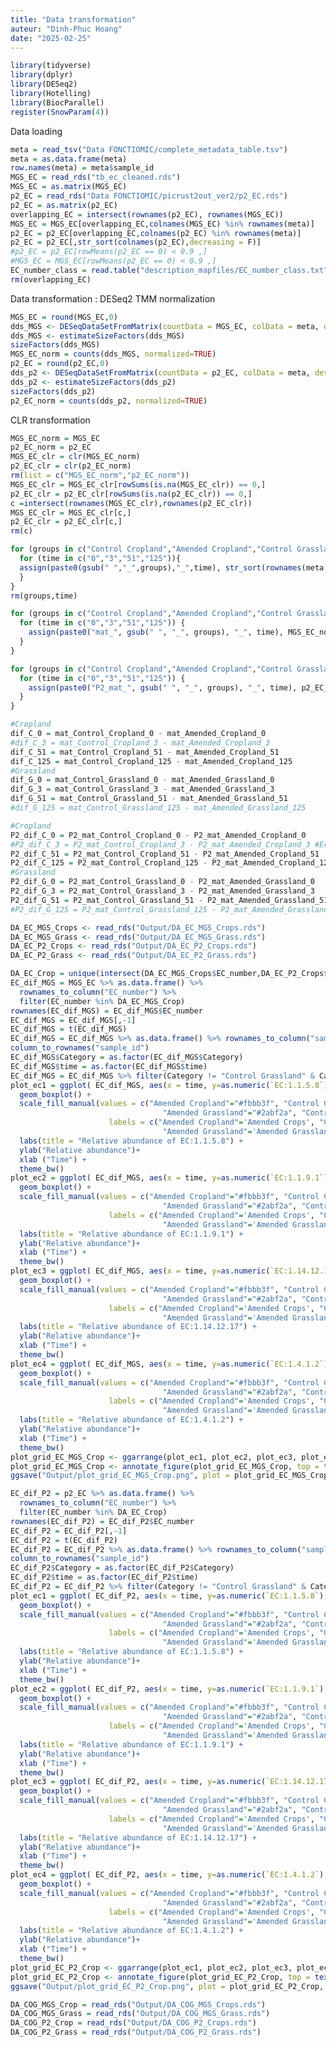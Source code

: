 ```yaml
---
title: "Data transformation"
auteur: "Dinh-Phuc Hoang"
date: "2025-02-25"
---
```



```r
library(tidyverse)
library(dplyr)
library(DESeq2)
library(Hotelling)
library(BiocParallel)
register(SnowParam(4))
```
Data loading
```r
meta = read_tsv("Data FONCTIOMIC/complete_metadata_table.tsv")
meta = as.data.frame(meta)
row.names(meta) = meta$sample_id
MGS_EC = read_rds("tb_ec_cleaned.rds")
MGS_EC = as.matrix(MGS_EC)
p2_EC = read_rds("Data FONCTIOMIC/picrust2out_ver2/p2_EC.rds")
p2_EC = as.matrix(p2_EC)
overlapping_EC = intersect(rownames(p2_EC), rownames(MGS_EC))
MGS_EC = MGS_EC[overlapping_EC,colnames(MGS_EC) %in% rownames(meta)]
p2_EC = p2_EC[overlapping_EC,colnames(p2_EC) %in% rownames(meta)]
p2_EC = p2_EC[,str_sort(colnames(p2_EC),decreasing = F)]
#p2_EC = p2_EC[rowMeans(p2_EC == 0) < 0.9 ,]
#MGS_EC = MGS_EC[rowMeans(p2_EC == 0) < 0.9 ,]
EC_number_class = read.table("description_mapfiles/EC_number_class.txt")
rm(overlapping_EC)
```
Data transformation : DESeq2 TMM normalization
```r
MGS_EC = round(MGS_EC,0)
dds_MGS <- DESeqDataSetFromMatrix(countData = MGS_EC, colData = meta, design = ~  Category + time) 
dds_MGS <- estimateSizeFactors(dds_MGS)
sizeFactors(dds_MGS)
MGS_EC_norm = counts(dds_MGS, normalized=TRUE)
p2_EC = round(p2_EC,0)
dds_p2 <- DESeqDataSetFromMatrix(countData = p2_EC, colData = meta, design = ~  Category + time)
dds_p2 <- estimateSizeFactors(dds_p2)
sizeFactors(dds_p2)
p2_EC_norm = counts(dds_p2, normalized=TRUE)
```
CLR transformation
```r
MGS_EC_norm = MGS_EC
p2_EC_norm = p2_EC
MGS_EC_clr = clr(MGS_EC_norm)
p2_EC_clr = clr(p2_EC_norm)
rm(list = c("MGS_EC_norm","p2_EC_norm"))
MGS_EC_clr = MGS_EC_clr[rowSums(is.na(MGS_EC_clr)) == 0,]
p2_EC_clr = p2_EC_clr[rowSums(is.na(p2_EC_clr)) == 0,]
c =intersect(rownames(MGS_EC_clr),rownames(p2_EC_clr))
MGS_EC_clr = MGS_EC_clr[c,]
p2_EC_clr = p2_EC_clr[c,]
rm(c)
```

```r
for (groups in c("Control Cropland","Amended Cropland","Control Grassland","Amended Grassland")){
  for (time in c("0","3","51","125")){
  assign(paste0(gsub(" ","_",groups),"_",time), str_sort(rownames(meta[meta$Category == groups & meta$time == time,])))
  }
}
rm(groups,time)
```

```r
for (groups in c("Control Cropland","Amended Cropland","Control Grassland","Amended Grassland")) {
  for (time in c("0","3","51","125")) {
    assign(paste0("mat_", gsub(" ", "_", groups), "_", time), MGS_EC_norm[, get(paste0(gsub(" ", "_", groups), "_", time))])
  }
}
```

```r
for (groups in c("Control Cropland","Amended Cropland","Control Grassland","Amended Grassland")) {
  for (time in c("0","3","51","125")) {
    assign(paste0("P2_mat_", gsub(" ", "_", groups), "_", time), p2_EC_norm[, get(paste0(gsub(" ", "_", groups), "_", time))])
  }
}
```

```r
#Cropland
dif_C_0 = mat_Control_Cropland_0 - mat_Amended_Cropland_0
#dif_C_3 = mat_Control_Cropland_3 - mat_Amended_Cropland_3
dif_C_51 = mat_Control_Cropland_51 - mat_Amended_Cropland_51
dif_C_125 = mat_Control_Cropland_125 - mat_Amended_Cropland_125
#Grassland
dif_G_0 = mat_Control_Grassland_0 - mat_Amended_Grassland_0
dif_G_3 = mat_Control_Grassland_3 - mat_Amended_Grassland_3
dif_G_51 = mat_Control_Grassland_51 - mat_Amended_Grassland_51
#dif_G_125 = mat_Control_Grassland_125 - mat_Amended_Grassland_125
```

```r
#Cropland
P2_dif_C_0 = P2_mat_Control_Cropland_0 - P2_mat_Amended_Cropland_0
#P2_dif_C_3 = P2_mat_Control_Cropland_3 - P2_mat_Amended_Cropland_3 #Error: missing value C6-R-T1
P2_dif_C_51 = P2_mat_Control_Cropland_51 - P2_mat_Amended_Cropland_51
P2_dif_C_125 = P2_mat_Control_Cropland_125 - P2_mat_Amended_Cropland_125
#Grassland
P2_dif_G_0 = P2_mat_Control_Grassland_0 - P2_mat_Amended_Grassland_0
P2_dif_G_3 = P2_mat_Control_Grassland_3 - P2_mat_Amended_Grassland_3
P2_dif_G_51 = P2_mat_Control_Grassland_51 - P2_mat_Amended_Grassland_51
#P2_dif_G_125 = P2_mat_Control_Grassland_125 - P2_mat_Amended_Grassland_125 #Error: missing value P1_C_T6 & P5-C-T6
```

```r
DA_EC_MGS_Crops <- read_rds("Output/DA_EC_MGS_Crops.rds")
DA_EC_MGS_Grass <- read_rds("Output/DA_EC_MGS_Grass.rds")
DA_EC_P2_Crops <- read_rds("Output/DA_EC_P2_Crops.rds")
DA_EC_P2_Grass <- read_rds("Output/DA_EC_P2_Grass.rds") 
```

```r
DA_EC_Crop = unique(intersect(DA_EC_MGS_Crops$EC_number,DA_EC_P2_Crops$EC_number))
EC_dif_MGS = MGS_EC %>% as.data.frame() %>%
  rownames_to_column("EC_number") %>%
  filter(EC_number %in% DA_EC_MGS_Crop)
rownames(EC_dif_MGS) = EC_dif_MGS$EC_number
EC_dif_MGS = EC_dif_MGS[,-1]
EC_dif_MGS = t(EC_dif_MGS)
EC_dif_MGS = EC_dif_MGS %>% as.data.frame() %>% rownames_to_column("sample_id") %>% left_join(meta[,c("sample_id","Category","time")], by = "sample_id") %>% 
column_to_rownames("sample_id")
EC_dif_MGS$Category = as.factor(EC_dif_MGS$Category)
EC_dif_MGS$time = as.factor(EC_dif_MGS$time)
EC_dif_MGS = EC_dif_MGS %>% filter(Category != "Control Grassland" & Category != "Amended Grassland") %>% arrange(Category,time)
plot_ec1 = ggplot( EC_dif_MGS, aes(x = time, y=as.numeric(`EC:1.1.5.8`), fill = Category ) ) +
  geom_boxplot() +
  scale_fill_manual(values = c("Amended Cropland"="#fbbb3f", "Control Cropland"="#f2e0bd",
                                  "Amended Grassland"="#2abf2a", "Control Grassland"="#b2d9b2"),
                      labels = c("Amended Cropland"='Amended Crops', "Control Cropland"='Control Crops', 
                                  "Amended Grassland"='Amended Grassland', "Control Grassland"='Control Grassland'))+
  labs(title = "Relative abundance of EC:1.1.5.8") +
  ylab("Relative abundance")+
  xlab ("Time") +
  theme_bw()
plot_ec2 = ggplot( EC_dif_MGS, aes(x = time, y=as.numeric(`EC:1.1.9.1`), fill = Category ) ) +
  geom_boxplot() +
  scale_fill_manual(values = c("Amended Cropland"="#fbbb3f", "Control Cropland"="#f2e0bd",
                                  "Amended Grassland"="#2abf2a", "Control Grassland"="#b2d9b2"),
                      labels = c("Amended Cropland"='Amended Crops', "Control Cropland"='Control Crops', 
                                  "Amended Grassland"='Amended Grassland', "Control Grassland"='Control Grassland'))+
  labs(title = "Relative abundance of EC:1.1.9.1") +
  ylab("Relative abundance")+
  xlab ("Time") +
  theme_bw()
plot_ec3 = ggplot( EC_dif_MGS, aes(x = time, y=as.numeric(`EC:1.14.12.17`), fill = Category ) ) +
  geom_boxplot() +
  scale_fill_manual(values = c("Amended Cropland"="#fbbb3f", "Control Cropland"="#f2e0bd",
                                  "Amended Grassland"="#2abf2a", "Control Grassland"="#b2d9b2"),
                      labels = c("Amended Cropland"='Amended Crops', "Control Cropland"='Control Crops', 
                                  "Amended Grassland"='Amended Grassland', "Control Grassland"='Control Grassland'))+
  labs(title = "Relative abundance of EC:1.14.12.17") +
  ylab("Relative abundance")+
  xlab ("Time") +
  theme_bw()
plot_ec4 = ggplot( EC_dif_MGS, aes(x = time, y=as.numeric(`EC:1.4.1.2`), fill = Category ) ) +
  geom_boxplot() +
  scale_fill_manual(values = c("Amended Cropland"="#fbbb3f", "Control Cropland"="#f2e0bd",
                                  "Amended Grassland"="#2abf2a", "Control Grassland"="#b2d9b2"),
                      labels = c("Amended Cropland"='Amended Crops', "Control Cropland"='Control Crops', 
                                  "Amended Grassland"='Amended Grassland', "Control Grassland"='Control Grassland'))+
  labs(title = "Relative abundance of EC:1.4.1.2") +
  ylab("Relative abundance")+
  xlab ("Time") +
  theme_bw()
plot_grid_EC_MGS_Crop <- ggarrange(plot_ec1, plot_ec2, plot_ec3, plot_ec4, ncol = 2, nrow = 2, common.legend = TRUE, legend = "bottom")
plot_grid_EC_MGS_Crop <- annotate_figure(plot_grid_EC_MGS_Crop, top = text_grob("The abundance of ECs noted by test DAG between control and amended sample from Cropland (MGS)", face = "bold", size = 14))
ggsave("Output/plot_grid_EC_MGS_Crop.png", plot = plot_grid_EC_MGS_Crop, width = 12, height = 8, dpi = 300)
```

```r
EC_dif_P2 = p2_EC %>% as.data.frame() %>%
  rownames_to_column("EC_number") %>%
  filter(EC_number %in% DA_EC_Crop)
rownames(EC_dif_P2) = EC_dif_P2$EC_number
EC_dif_P2 = EC_dif_P2[,-1]
EC_dif_P2 = t(EC_dif_P2)
EC_dif_P2 = EC_dif_P2 %>% as.data.frame() %>% rownames_to_column("sample_id") %>% left_join(meta[,c("sample_id","Category","time")], by = "sample_id") %>% 
column_to_rownames("sample_id")
EC_dif_P2$Category = as.factor(EC_dif_P2$Category)
EC_dif_P2$time = as.factor(EC_dif_P2$time)
EC_dif_P2 = EC_dif_P2 %>% filter(Category != "Control Grassland" & Category != "Amended Grassland") %>% arrange(Category,time)
plot_ec1 = ggplot( EC_dif_P2, aes(x = time, y=as.numeric(`EC:1.1.5.8`), fill = Category ) ) +
  geom_boxplot() +
  scale_fill_manual(values = c("Amended Cropland"="#fbbb3f", "Control Cropland"="#f2e0bd",
                                  "Amended Grassland"="#2abf2a", "Control Grassland"="#b2d9b2"),
                      labels = c("Amended Cropland"='Amended Crops', "Control Cropland"='Control Crops', 
                                  "Amended Grassland"='Amended Grassland', "Control Grassland"='Control Grassland'))+
  labs(title = "Relative abundance of EC:1.1.5.8") +
  ylab("Relative abundance")+
  xlab ("Time") +
  theme_bw()
plot_ec2 = ggplot( EC_dif_P2, aes(x = time, y=as.numeric(`EC:1.1.9.1`), fill = Category ) ) +
  geom_boxplot() +
  scale_fill_manual(values = c("Amended Cropland"="#fbbb3f", "Control Cropland"="#f2e0bd",
                                  "Amended Grassland"="#2abf2a", "Control Grassland"="#b2d9b2"),
                      labels = c("Amended Cropland"='Amended Crops', "Control Cropland"='Control Crops', 
                                  "Amended Grassland"='Amended Grassland', "Control Grassland"='Control Grassland'))+
  labs(title = "Relative abundance of EC:1.1.9.1") +
  ylab("Relative abundance")+
  xlab ("Time") +
  theme_bw()
plot_ec3 = ggplot( EC_dif_P2, aes(x = time, y=as.numeric(`EC:1.14.12.17`), fill = Category ) ) +
  geom_boxplot() +
  scale_fill_manual(values = c("Amended Cropland"="#fbbb3f", "Control Cropland"="#f2e0bd",
                                  "Amended Grassland"="#2abf2a", "Control Grassland"="#b2d9b2"),
                      labels = c("Amended Cropland"='Amended Crops', "Control Cropland"='Control Crops', 
                                  "Amended Grassland"='Amended Grassland', "Control Grassland"='Control Grassland'))+
  labs(title = "Relative abundance of EC:1.14.12.17") +
  ylab("Relative abundance")+
  xlab ("Time") +
  theme_bw()
plot_ec4 = ggplot( EC_dif_P2, aes(x = time, y=as.numeric(`EC:1.4.1.2`), fill = Category ) ) +
  geom_boxplot() +
  scale_fill_manual(values = c("Amended Cropland"="#fbbb3f", "Control Cropland"="#f2e0bd",
                                  "Amended Grassland"="#2abf2a", "Control Grassland"="#b2d9b2"),
                      labels = c("Amended Cropland"='Amended Crops', "Control Cropland"='Control Crops', 
                                  "Amended Grassland"='Amended Grassland', "Control Grassland"='Control Grassland'))+
  labs(title = "Relative abundance of EC:1.4.1.2") +
  ylab("Relative abundance")+
  xlab ("Time") +
  theme_bw()
plot_grid_EC_P2_Crop <- ggarrange(plot_ec1, plot_ec2, plot_ec3, plot_ec4, ncol = 2, nrow = 2, common.legend = TRUE, legend = "bottom")
plot_grid_EC_P2_Crop <- annotate_figure(plot_grid_EC_P2_Crop, top = text_grob("The abundance of ECs noted by test DAG between control and amended sample from Cropland (PICRUSt2)", face = "bold", size = 14))
ggsave("Output/plot_grid_EC_P2_Crop.png", plot = plot_grid_EC_P2_Crop, width = 12, height = 8, dpi = 300)
```

```r
DA_COG_MGS_Crop = read_rds("Output/DA_COG_MGS_Crops.rds")
DA_COG_MGS_Grass = read_rds("Output/DA_COG_MGS_Grass.rds")
DA_COG_P2_Crop = read_rds("Output/DA_COG_P2_Crops.rds")
DA_COG_P2_Grass = read_rds("Output/DA_COG_P2_Grass.rds")
```

```r
```